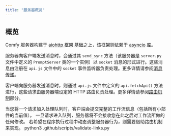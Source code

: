 ```yaml
---
title: "服务器概览"
---
```


## 概览

Comfy 服务器构建于 [aiohttp 框架](https://docs.aiohttp.org/) 基础之上，该框架则依赖于 [asyncio](https://pypi.org/project/asyncio/) 库。

服务器向客户端发送消息时，会通过其 `send_sync` 方法（该服务器是 `server.py` 文件中定义的 `PromptServer` 类的一个实例）以 `socket` 消息的形式进行。这些消息由注册在 `api.js` 文件中的 `socket` 事件监听器负责处理。更多详情请参阅[消息传递](/zh-CN/development/comfyui-server/comms_messages)。

客户端向服务器发送消息时，则通过 `api.js` 文件中定义的 `api.fetchApi()` 方法进行，这些请求由服务器端设定的 HTTP 路由负责处理。更多详情请参阅[路由机制](/zh-CN/development/comfyui-server/comms_routes)部分。

<Tip>当您将一个请求加入处理队列时，客户端会提交完整的工作流信息（包括所有小部件的当前值）。
一旦请求进入队列，服务器将不会接收您在此之后对工作流所做的任何修改。
若希望在程序执行过程中动态调整服务器行为，则需要借助路由机制来实现。</Tip>
python3 .github/scripts/validate-links.py